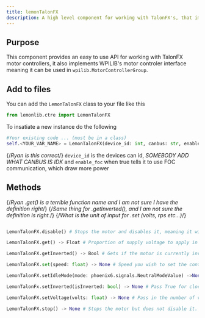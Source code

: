 ```yaml
---
title: lemonTalonFX
description: A high level component for working with TalonFX's, that implement wpilib's motor controller interface.
---
```


## Purpose
This component provides an easy to use API for working with TalonFX motor controllers, it also implements WPILIB's motor controler interface meaning it can be used in `wpilib.MotorControllerGroup`.

## Add to files
You can add the `LemonTalonFX` class to your file like this
```py
from lemonlib.ctre import LemonTalonFX
```
To insatiate a new instance do the following

```py
#Your existing code ... (must be in a class)
self.<YOUR_VAR_NAME> = LemonTalonFX(device_id: int, canbus: str, enable_foc: bool = False)
```
{/*Ryan is this correct*/}
`device_id` is the devices can id, *SOMEBODY ADD WHAT CANBUS IS IDK* and `enable_foc` when true tells it to use FOC communication, which draw more power

## Methods
{/*Ryan .get() is a terrible function name and I am not sure I have the definition right*/}
{/*Same thing for .getInverted(), and I am not sure the definition is right.*/}
{/*What is the unit of input for .set (volts, rps etc...)*/}
```py

LemonTalonFX.disable() # Stops the motor and disables it, meaning it will not run until reenabled. 

LemonTalonFX.get() -> Float # Proportion of supply voltage to apply in fractional units between -1 and +1 

LemonTalonFX.getInverted() -> Bool # Gets if the motor is currently inverted 

LemonTalonFX.set(speed: float) -> None # Speed you wish to set the controller too

LemonTalonFX.setIdleMode(mode: phoenix6.signals.NeutralModeValue) ->None # Once you import NeutralMode from phoenix 6 call this with NeutralMode.Coast or .Brake to set it to break or coast 

LemonTalonFx.setInverted(isInverted: bool) -> None # Pass True for clockwise and False for counterclockwise to be inverted 

LemonTalonFX.setVoltage(volts: float) -> None # Pass in the number of volts to apply to the motor 

LemonTalonFX.stop() -> None # Stops the motor but does not disable it. 
```

